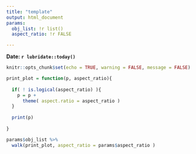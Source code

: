 ```yaml
---
title: "template"
output: html_document
params:
  obj_list: !r list()
  aspect_ratio: !r FALSE

---
```


**Date: `r lubridate::today()`**

```r
knitr::opts_chunk$set(echo = TRUE, warning = FALSE, message = FALSE)
```

```r


print_plot = function(p, aspect_ratio){
  
  if( ! is.logical(aspect_ratio) ){
    p = p +
      theme( aspect.ratio = aspect_ratio )
  }
  
  print(p)
  
}

params$obj_list %>%
  walk(print_plot, aspect_ratio = params$aspect_ratio )

```

